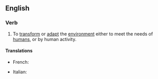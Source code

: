 ==English==

===Verb===
{{en-verb|anthropiz|ing}}

# To [[transform]] or [[adapt]] the [[environment]] either to meet the needs of [[human]]s, or by human activity.

====Translations====
{{trans-top|to meet the needs of humans}}
* French: {{t|fr|anthropiser}}
{{trans-mid}}
* Italian: {{t-|it|antropizzare}}
{{trans-bottom}}